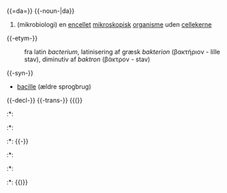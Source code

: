 {{også|Bakterie}}
{{=da=}}
{{-noun-|da}}
{{pn}} {{c}}
#  (mikrobiologi) en [[encellet]] [[mikroskopisk]] [[organisme]] uden [[cellekerne]]
{{-etym-}}
: fra latin ''bacterium'', latinisering af græsk ''bakterion'' (βακτήριον - lille stav), diminutiv af ''baktron'' (βάκτρον - stav)
{{-syn-}}
* [[bacille]] (ældre sprogbrug)
{{-decl-}}
{{da-noun|en|bakterie|bakterien|bakterier|bakterierne}}
{{-trans-}}
{{(}}
:*{{en}}: {{trad|en|bacterium}}
:*{{el}}: {{trad|el|βακτηρίδιο}}
:*{{nl}}: {{trad|nl|bacterie}}
{{-}}
:*{{pl}}: {{t|pl|bakteria|f}}
:*{{sv}}: {{t|sv|bakterie|c}}
:*{{de}}: {{t|de|Bakterie|f}}
{{)}}
